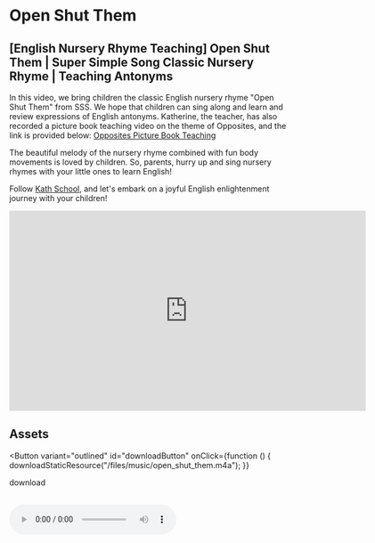 
# Open Shut Them

## [English Nursery Rhyme Teaching] Open Shut Them | Super Simple Song Classic Nursery Rhyme | Teaching Antonyms

In this video, we bring children the classic English nursery rhyme "Open Shut Them" from SSS. We hope that children can sing along and learn and review expressions of English antonyms.
Katherine, the teacher, has also recorded a picture book teaching video on the theme of Opposites, and the link is provided below:
[Opposites Picture Book Teaching](https://www.bilibili.com/video/BV1fY4y1S7RY/?spm_id_from=333.999.0.0&vd_source=078ea57a25ec7de093a9df58a55bc784)

The beautiful melody of the nursery rhyme combined with fun body movements is loved by children. So, parents, hurry up and sing nursery rhymes with your little ones to learn English!

Follow [Kath School](https://space.bilibili.com/20797715), and let's embark on a joyful English enlightenment journey with your children!

<iframe
  src="https://player.bilibili.com/player.html?bvid=BV1724y1j7iE&cid=1&page=1"
  scrolling="no"
  border="0"
  frameborder="no"
  framespacing="0"
  allowfullscreen="true"
  width="640"
  height="360"
></iframe>

## Assets

<Button
  variant="outlined"
  id="downloadButton"
  onClick={function () {
    downloadStaticResource("/files/music/open_shut_them.m4a");
  }}
>
  download
</Button>
<br />
<br />

<audio src="/files/music/open_shut_them.m4a" controls>
  The browser doesn't support
</audio>